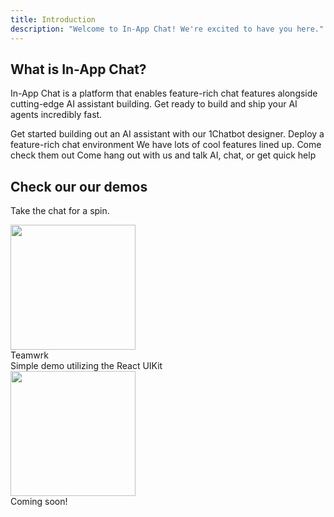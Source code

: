 ```yaml
---
title: Introduction
description: "Welcome to In-App Chat! We're excited to have you here."
---
```


## What is In-App Chat?

In-App Chat is a platform that enables feature-rich chat features alongside cutting-edge AI assistant building. Get ready to build and ship your AI agents incredibly fast.

<CardGroup cols={2}>
  <Card title="AI Assistant Quickstart" icon="message-bot" href="designer">
    Get started building out an AI assistant with our 1Chatbot designer.
  </Card>
  <Card
    title="Chat Quickstart"
    icon="comments"
    href="sdk-reference"
  >
    Deploy a feature-rich chat environment
  </Card>
  <Card
    title="View Roadmap"
    icon="road"
    href="changelog/roadmap"
  >
    We have lots of cool features lined up. Come check them out
  </Card>
  <Card
    title="Join our Community"
    icon="discord"
    href="https://discord.gg/5kwyQCz3zZ"
  >
    Come hang out with us and talk AI, chat, or get quick help
  </Card>
</CardGroup>

## Check our our demos

Take the chat for a spin.

<CardGroup cols={2}>
  <Card href="https://demo.inappchat.io">
    <div className="flex flex-col space-y-2">
      <div className="flex flex-row space-x-2">
        <img height="200" src="/images/teamwrk.png" />
        <div className="text-lg font-bold">Teamwrk</div>
      </div>
      <div className="text-sm text-gray-600 dark:text-gray-400">
        Simple demo utilizing the React UIKit
      </div>
    </div>
  </Card>
  <Card>
    <div className="flex flex-col space-y-2">
      <div className="flex flex-row space-x-2">
        <img height="200" src="/images/tripsplits.png" />
      </div>
      <div className="text-sm text-gray-600 dark:text-gray-400">
        Coming soon!
      </div>
    </div>
  </Card>
</CardGroup>
